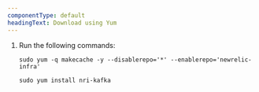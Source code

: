 ```yaml
---
componentType: default
headingText: Download using Yum
---
```


1. Run the following commands: 

    ```shell
    sudo yum -q makecache -y --disablerepo='*' --enablerepo='newrelic-infra'
    ```

    ```shell
    sudo yum install nri-kafka
    ```
